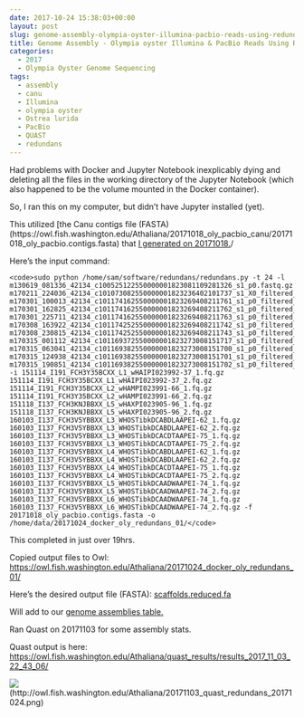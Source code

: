 ```yaml
---
date: 2017-10-24 15:38:03+00:00
layout: post
slug: genome-assembly-olympia-oyster-illumina-pacbio-reads-using-redundans
title: Genome Assembly - Olympia oyster Illumina & PacBio Reads Using Redundans
categories:
  - 2017
  - Olympia Oyster Genome Sequencing
tags:
  - assembly
  - canu
  - Illumina
  - olympia oyster
  - Ostrea lurida
  - PacBio
  - QUAST
  - redundans
---
```


Had problems with Docker and Jupyter Notebook inexplicably dying and deleting all the files in the working directory of the Jupyter Notebook (which also happened to be the volume mounted in the Docker container).

So, I ran this on my computer, but didn't have Jupyter installed (yet).

This utilized [the Canu contigs file (FASTA)(https://owl.fish.washington.edu/Athaliana/20171018_oly_pacbio_canu/20171018_oly_pacbio.contigs.fasta) that [I generated on 20171018.](https://robertslab.github.io/sams-notebook/posts/2017/2017-10-18-genome-assembly-olympia-oyster-pacbio-canu-v1-6.html)/

Here's the input command:


    
    <code>sudo python /home/sam/software/redundans/redundans.py -t 24 -l m130619_081336_42134_c100525122550000001823081109281326_s1_p0.fastq.gz m170211_224036_42134_c101073082550000001823236402101737_s1_X0_filtered_subreads.fastq.gz m170301_100013_42134_c101174162550000001823269408211761_s1_p0_filtered_subreads.fastq.gz m170301_162825_42134_c101174162550000001823269408211762_s1_p0_filtered_subreads.fastq.gz m170301_225711_42134_c101174162550000001823269408211763_s1_p0_filtered_subreads.fastq.gz m170308_163922_42134_c101174252550000001823269408211742_s1_p0_filtered_subreads.fastq.gz m170308_230815_42134_c101174252550000001823269408211743_s1_p0_filtered_subreads.fastq.gz m170315_001112_42134_c101169372550000001823273008151717_s1_p0_filtered_subreads.fastq.gz m170315_063041_42134_c101169382550000001823273008151700_s1_p0_filtered_subreads.fastq.gz m170315_124938_42134_c101169382550000001823273008151701_s1_p0_filtered_subreads.fastq.gz m170315_190851_42134_c101169382550000001823273008151702_s1_p0_filtered_subreads.fastq.gz -i 151114_I191_FCH3Y35BCXX_L1_wHAIPI023992-37_1.fq.gz 151114_I191_FCH3Y35BCXX_L1_wHAIPI023992-37_2.fq.gz 151114_I191_FCH3Y35BCXX_L2_wHAMPI023991-66_1.fq.gz 151114_I191_FCH3Y35BCXX_L2_wHAMPI023991-66_2.fq.gz 151118_I137_FCH3KNJBBXX_L5_wHAXPI023905-96_1.fq.gz 151118_I137_FCH3KNJBBXX_L5_wHAXPI023905-96_2.fq.gz 160103_I137_FCH3V5YBBXX_L3_WHOSTibkDCABDLAAPEI-62_1.fq.gz 160103_I137_FCH3V5YBBXX_L3_WHOSTibkDCABDLAAPEI-62_2.fq.gz 160103_I137_FCH3V5YBBXX_L3_WHOSTibkDCACDTAAPEI-75_1.fq.gz 160103_I137_FCH3V5YBBXX_L3_WHOSTibkDCACDTAAPEI-75_2.fq.gz 160103_I137_FCH3V5YBBXX_L4_WHOSTibkDCABDLAAPEI-62_1.fq.gz 160103_I137_FCH3V5YBBXX_L4_WHOSTibkDCABDLAAPEI-62_2.fq.gz 160103_I137_FCH3V5YBBXX_L4_WHOSTibkDCACDTAAPEI-75_1.fq.gz 160103_I137_FCH3V5YBBXX_L4_WHOSTibkDCACDTAAPEI-75_2.fq.gz 160103_I137_FCH3V5YBBXX_L5_WHOSTibkDCAADWAAPEI-74_1.fq.gz 160103_I137_FCH3V5YBBXX_L5_WHOSTibkDCAADWAAPEI-74_2.fq.gz 160103_I137_FCH3V5YBBXX_L6_WHOSTibkDCAADWAAPEI-74_1.fq.gz 160103_I137_FCH3V5YBBXX_L6_WHOSTibkDCAADWAAPEI-74_2.fq.gz -f 20171018_oly_pacbio.contigs.fasta -o /home/data/20171024_docker_oly_redundans_01/</code>



This completed in just over 19hrs.

Copied output files to Owl: [https://owl.fish.washington.edu/Athaliana/20171024_docker_oly_redundans_01/](http://owl.fish.washington.edu/Athaliana/20171024_docker_oly_redundans_01/)

Here's the desired output file (FASTA): [scaffolds.reduced.fa](https://owl.fish.washington.edu/Athaliana/20171024_docker_oly_redundans_01/scaffolds.reduced.fa)

Will add to our [genome assemblies table.](https://github.com/RobertsLab/project-olympia.oyster-genomic/wiki/Genome-Assemblies)

Ran Quast on 20171103 for some assembly stats.

Quast output is here: [https://owl.fish.washington.edu/Athaliana/quast_results/results_2017_11_03_22_43_06/](http://owl.fish.washington.edu/Athaliana/quast_results/results_2017_11_03_22_43_06/)

![](https://owl.fish.washington.edu/Athaliana/20171103_quast_redundans_20171024.png)(http://owl.fish.washington.edu/Athaliana/20171103_quast_redundans_20171024.png)
